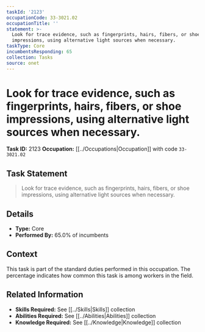 ```yaml
---
taskId: '2123'
occupationCode: 33-3021.02
occupationTitle: ''
statement: >-
  Look for trace evidence, such as fingerprints, hairs, fibers, or shoe
  impressions, using alternative light sources when necessary.
taskType: Core
incumbentsResponding: 65
collection: Tasks
source: onet
---
```

# Look for trace evidence, such as fingerprints, hairs, fibers, or shoe impressions, using alternative light sources when necessary.

**Task ID:** 2123
**Occupation:** [[../Occupations|Occupation]] with code `33-3021.02`

## Task Statement

> Look for trace evidence, such as fingerprints, hairs, fibers, or shoe impressions, using alternative light sources when necessary.

## Details

- **Type:** Core
- **Performed By:** 65.0% of incumbents

## Context

This task is part of the standard duties performed in this occupation. The percentage indicates how common this task is among workers in the field.

## Related Information

- **Skills Required:** See [[../Skills|Skills]] collection
- **Abilities Required:** See [[../Abilities|Abilities]] collection
- **Knowledge Required:** See [[../Knowledge|Knowledge]] collection
